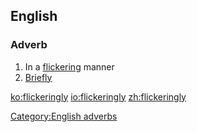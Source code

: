 ==English==

===Adverb===
{{head|en|adverbs}}

# In a [[flickering]] manner
# [[briefly|Briefly]]

[[Category:English adverbs]]

[[ko:flickeringly]]
[[io:flickeringly]]
[[zh:flickeringly]]